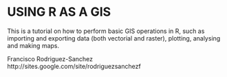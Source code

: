 USING R AS A GIS
========================================================

This is a tutorial on how to perform basic GIS operations in R, such as importing and exporting data (both vectorial and raster), plotting, analysing and making maps.

Francisco Rodriguez-Sanchez   
http://sites.google.com/site/rodriguezsanchezf


